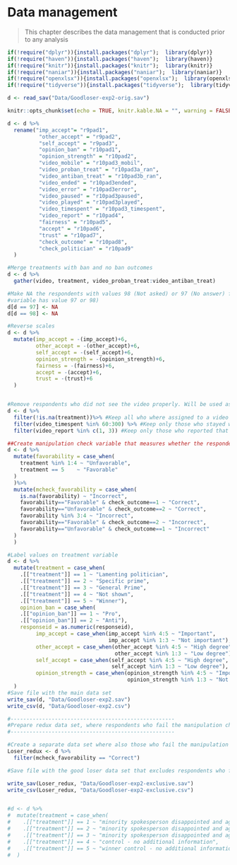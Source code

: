 # Data management

>This chapter describes the data management that is conducted prior to any analysis

```r
if(!require("dplyr")){install.packages("dplyr");  library(dplyr)}
if(!require("haven")){install.packages("haven");  library(haven)}
if(!require("knitr")){install.packages("knitr");  library(knitr)}
if(!require("naniar")){install.packages("naniar");  library(naniar)}
if(!require("openxlsx")){install.packages("openxlsx");  library(openxlsx)}
if(!require("tidyverse")){install.packages("tidyverse");  library(tidyverse)}

d <- read_sav("Data/Goodloser-exp2-orig.sav")

knitr::opts_chunk$set(echo = TRUE, knitr.kable.NA = "", warning = FALSE, message = FALSE)
```

```r

d <- d %>%
  rename("imp_accept"= "r9pad1",
          "other_accept" = "r9pad2",
          "self_accept" = "r9pad3",
          "opinion_ban" = "r10pad1",
          "opinion_strength" = "r10pad2",
          "video_mobile" = "r10pad3_mobil",
          "video_proban_treat" = "r10pad3a_ran",
          "video_antiban_treat" = "r10pad3b_ran",
          "video_ended" = "r10pad3ended",
          "video_error" = "r10pad3error",
          "video_paused" = "r10pad3paused",
          "video_played" = "r10pad3played",
          "video_timespent" = "r10pad3_timespent",
          "video_report" = "r10pad4",
          "fairness" = "r10pad5",
          "accept" = "r10pad6",
          "trust" = "r10pad7",
          "check_outcome" = "r10pad8",
          "check_politician" = "r10pad9"
  )

#Merge treatments with ban and no ban outcomes          
d <- d %>%
  gather(video, treatment, video_proban_treat:video_antiban_treat)

#Make NA the respondents with values 98 (Not asked) or 97 (No answer) for entire dataset. (Checked with command 'sum(is.na(Loser$video_timespent)) that no values on that 
#variable has value 97 or 98)
d[d == 97] <- NA
d[d == 98] <- NA

#Reverse scales
d <- d %>%
  mutate(imp_accept = -(imp_accept)+6,
         other_accept = -(other_accept)+6,
         self_accept = -(self_accept)+6,
         opinion_strength = -(opinion_strength)+6,
         fairness = -(fairness)+6,
         accept = -(accept)+6,
         trust = -(trust)+6
  )


#Remove respondents who did not see the video properly. Will be used as main data set
d <- d %>%
  filter(!is.na(treatment))%>% #Keep all who where assigned to a video treatment
  filter(video_timespent %in% 60:300) %>% #Keep only those who stayed with the video for more than 60 seconds and less than 300 seconds
  filter(video_report %in% c(1, 3)) #Keep only those who reported that they had sound and picture or picture but no sound

##Create manipulation check variable that measures whether the respondents correctly identify whether the outcome was favorable or unfavorable to them
d <- d %>%
  mutate(favorability = case_when(
    treatment %in% 1:4 ~ "Unfavorable",
    treatment == 5    ~ "Favorable"
  )
  )%>%
  mutate(mcheck_favorability = case_when(
    is.na(favorability) ~ "Incorrect",
    favorability=="Favorable" & check_outcome==1 ~ "Correct",
    favorability=="Unfavorable" & check_outcome==2 ~ "Correct",
    favorability %in% 3:4 ~ "Incorrect",
    favorability=="Favorable" & check_outcome==2 ~ "Incorrect",
    favorability=="Unfavorable" & check_outcome==1 ~ "Incorrect"
  )
  ) 

#Label values on treatment variable
d <- d %>%
  mutate(treatment = case_when(
    .[["treatment"]] == 1 ~ "Lamenting politician",
    .[["treatment"]] == 2 ~ "Specific prime",
    .[["treatment"]] == 3 ~ "General Prime",
    .[["treatment"]] == 4 ~ "Not shown",
    .[["treatment"]] == 5 ~ "Winner"),
    opinion_ban = case_when(
    .[["opinion_ban"]] == 1 ~ "Pro",
    .[["opinion_ban"]] == 2 ~ "Anti"),
    responseid = as.numeric(responseid),
         imp_accept = case_when(imp_accept %in% 4:5 ~ "Important",
                                imp_accept %in% 1:3 ~ "Not important"),
         other_accept = case_when(other_accept %in% 4:5 ~ "High degree",
                                  other_accept %in% 1:3 ~ "Low degree"),
         self_accept = case_when(self_accept %in% 4:5 ~ "High degree",
                                 self_accept %in% 1:3 ~ "Low degree"),
         opinion_strength = case_when(opinion_strength %in% 4:5 ~ "Important",
                                      opinion_strength %in% 1:3 ~ "Not important")
  )
#Save file with the main data set
write_sav(d, "Data/Goodloser-exp2.sav")
write_csv(d, "Data/Goodloser-exp2.csv")

#----------------------------------------------------
#Prepare redux data set, where respondents who fail the manipulation check are excluded
#----------------------------------------------------

#Create a separate data set where also those who fail the manipulation check are excluded.
Loser_redux <- d %>%
  filter(mcheck_favorability == "Correct")

#Save file with the good loser data set that excludes respondents who fail manipulation check

write_sav(Loser_redux, "Data/Goodloser-exp2-exclusive.sav")
write_csv(Loser_redux, "Data/Goodloser-exp2-exclusive.csv")


#d <- d %>%
#  mutate(treatment = case_when(
#    .[["treatment"]] == 1 ~ "minority spokesperson disappointed and against the outcome",
#    .[["treatment"]] == 2 ~ "minority spokesperson disappointed and against the outcome, but procedure was fair so outcome must be accepted",
#    .[["treatment"]] == 3 ~ "minority spokesperson disappointed and against the outcome, but losses must be accepted in a democracy",
#    .[["treatment"]] == 4 ~ "control - no additional information",
#    .[["treatment"]] == 5 ~ "winner control - no additional information")
#  )
    



```
